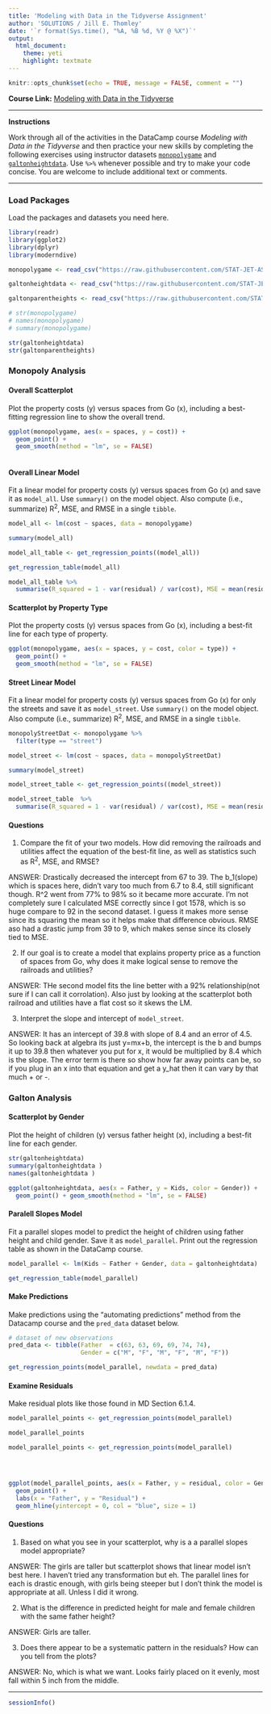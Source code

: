 ```yaml
---
title: 'Modeling with Data in the Tidyverse Assignment'
author: 'SOLUTIONS / Jill E. Thomley'
date: '`r format(Sys.time(), "%A, %B %d, %Y @ %X")`'
output: 
  html_document: 
    theme: yeti
    highlight: textmate
---
```


```r
knitr::opts_chunk$set(echo = TRUE, message = FALSE, comment = "")
```

**Course Link:** [Modeling with Data in the Tidyverse](https://www.datacamp.com/courses/modeling-with-data-in-the-tidyverse)

***

**Instructions**

Work through all of the activities in the DataCamp course _Modeling with Data in the Tidyverse_ and then practice your new skills by completing the following exercises using instructor datasets [`monopolygame`](https://stat-jet-asu.github.io/Datasets/InstructorDescriptions/monopoly.html) and [`galtonheightdata`](https://stat-jet-asu.github.io/Datasets/InstructorDescriptions/galtonheightdata.html). Use `%>%` whenever possible and try to make your code concise. You are welcome to include additional text or comments. 

***

### Load Packages

Load the packages and datasets you need here.

```r
library(readr)
library(ggplot2)
library(dplyr)
library(moderndive)

monopolygame <- read_csv("https://raw.githubusercontent.com/STAT-JET-ASU/Datasets/master/Instructor/monopolygame.csv")

galtonheightdata <- read_csv("https://raw.githubusercontent.com/STAT-JET-ASU/Datasets/master/Instructor/galtonheightdata.csv")

galtonparentheights <- read_csv("https://raw.githubusercontent.com/STAT-JET-ASU/Datasets/master/Instructor/galtonparentheights.csv")
```

```r
# str(monopolygame)
# names(monopolygame)
# summary(monopolygame)
```

```r
str(galtonheightdata)
str(galtonparentheights)
```


### Monopoly Analysis

#### Overall Scatterplot

Plot the property costs (y) versus spaces from Go (x), including a best-fitting regression line to show the overall trend.

```r
ggplot(monopolygame, aes(x = spaces, y = cost)) +
  geom_point() + 
  geom_smooth(method = "lm", se = FALSE)
  
```


#### Overall Linear Model

Fit a linear model for property costs (y) versus spaces from Go (x) and save it as `model_all`. Use `summary()` on the model object. Also compute (i.e., summarize) R^2^, MSE, and RMSE in a single `tibble`. 

```r
model_all <- lm(cost ~ spaces, data = monopolygame)

summary(model_all)

model_all_table <- get_regression_points((model_all))

get_regression_table(model_all)

model_all_table %>%
  summarise(R_squared = 1 - var(residual) / var(cost), MSE = mean(residual ^ 2), RMSE = sqrt(MSE))

```


#### Scatterplot by Property Type

Plot the property costs (y) versus spaces from Go (x), including a best-fit line for each type of property.

```r
ggplot(monopolygame, aes(x = spaces, y = cost, color = type)) +
  geom_point() + 
  geom_smooth(method = "lm", se = FALSE)
```


#### Street Linear Model

Fit a linear model for property costs (y) versus spaces from Go (x) for only the streets and save it as `model_street`. Use `summary()` on the model object. Also compute (i.e., summarize) R^2^, MSE, and RMSE in a single `tibble`.  

```r
monopolyStreetDat <- monopolygame %>%
  filter(type == "street")

model_street <- lm(cost ~ spaces, data = monopolyStreetDat)

summary(model_street)

model_street_table <- get_regression_points((model_street))

model_street_table  %>%
  summarise(R_squared = 1 - var(residual) / var(cost), MSE = mean(residual ^ 2), RMSE = sqrt(MSE))
```


#### Questions

1) Compare the fit of your two models. How did removing the railroads and utilities affect the equation of the best-fit line, as well as statistics such as R^2^, MSE, and RMSE?  

ANSWER: Drastically decreased the intercept from 67 to 39. The b_1(slope) which is spaces here, didn't vary too much from 6.7 to 8.4, still significant though. R^2 went from 77% to 98% so it became more accurate. I'm not completely sure I calculated MSE correctly since I got 1578, which is so huge compare to 92 in the second dataset. I guess it makes more sense since its squaring the mean so it helps make that difference obvious. RMSE aso had a drastic jump from 39 to 9, which makes sense since its closely tied to MSE.

2) If our goal is to create a model that explains property price as a function of spaces from Go, why does it make logical sense to remove the railroads and utilities?

ANSWER: THe second model fits the line better with a 92% relationship(not sure if I can call it corrolation). Also just by looking at the scatterplot both railroad and utilities have a flat cost so it skews the LM. 

3) Interpret the slope and intercept of `model_street`.

ANSWER: It has an intercept of 39.8 with slope of 8.4 and an error of 4.5. So looking back at algebra its just y=mx+b, the intercept is the b and bumps it up to 39.8 then whatever you put for x, it would be multiplied by 8.4 which is the slope. The error term is there so show how far away points can be, so if you plug in an x into that equation and get a y_hat then it can vary by that much + or -. 


### Galton Analysis

#### Scatterplot by Gender

Plot the height of children (y) versus father height (x), including a best-fit line for each gender.

```r
str(galtonheightdata)
summary(galtonheightdata )
names(galtonheightdata )
```


```r
ggplot(galtonheightdata, aes(x = Father, y = Kids, color = Gender)) +
  geom_point() + geom_smooth(method = "lm", se = FALSE)
```


#### Paralell Slopes Model

Fit a parallel slopes model to predict the height of children using father height and child gender. Save it as `model_parallel`. Print out the regression table as shown in the DataCamp course.

```r
model_parallel <- lm(Kids ~ Father + Gender, data = galtonheightdata)

get_regression_table(model_parallel)
```


#### Make Predictions

Make predictions using the "automating predictions" method from the Datacamp course and the `pred_data` dataset below.

```r
# dataset of new observations
pred_data <- tibble(Father  = c(63, 63, 69, 69, 74, 74),
                    Gender = c("M", "F", "M", "F", "M", "F"))
```

```r
get_regression_points(model_parallel, newdata = pred_data)
```


#### Examine Residuals

Make residual plots like those found in MD Section 6.1.4.
```r
model_parallel_points <- get_regression_points(model_parallel)

model_parallel_points
```


```r
model_parallel_points <- get_regression_points(model_parallel)




ggplot(model_parallel_points, aes(x = Father, y = residual, color = Gender)) +
  geom_point() +
  labs(x = "Father", y = "Residual") +
  geom_hline(yintercept = 0, col = "blue", size = 1)
```


#### Questions

1) Based on what you see in your scatterplot, why is a a parallel slopes model appropriate?

ANSWER: The girls are taller but scatterplot shows that linear model isn't best here. I haven't tried any transformation but eh. The parallel lines for each is drastic enough, with girls being steeper but I don't think the model is appropriate at all. Unless I did it wrong. 


2) What is the difference in predicted height for male and female children with the same  father height?

ANSWER: Girls are taller. 


3) Does there appear to be a systematic pattern in the residuals? How can you tell from the plots?

ANSWER: No, which is what we want. Looks fairly placed on it evenly, most fall within 5 inch from the middle. 


***

```r
sessionInfo()
```
